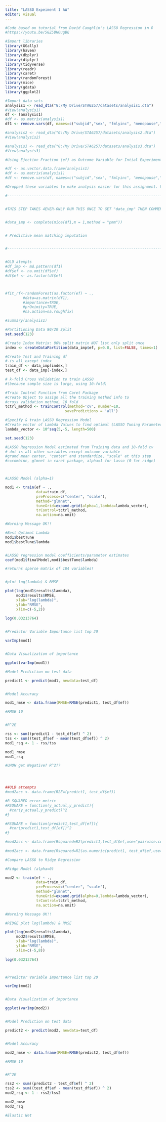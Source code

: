 ```yaml
---
title: "LASSO Expeiment 1 AW"
editor: visual
---
```


```r

#Code based on tutorial from David Caughlin's LASSO Regression in R
#https://youtu.be/5GZ5BHOugBQ

#Import libraries 
library(GGally)
library(haven)
library(dbplyr)
library(dtplyr)
library(tidyverse)
library(readr)
library(caret)
library(randomForest)
library(mice)
library(gdata)
library(ggplot2)
```

```r

#Import data sets
analysis1 <- read_dta("G:/My Drive/STA6257/datasets/analysis1.dta")
#View(analysis1)
df <- (analysis1)
#df <- as.matrix(analysis1)
df1 <- remove.vars(df, names=c("subjid","sex", "fmlyinc", "menopause","hip","hrtmedsselfever","hrtmedsself", "eselectin","pselectin", "reninria","creatinineu24hr", "albuminu24hr","dialysisduration", "publicinstype"), info=TRUE)

#analysis2 <- read_dta("G:/My Drive/STA6257/datasets/analysis2.dta")
#View(analysis2)

#analysis3 <- read_dta("G:/My Drive/STA6257/datasets/analysis3.dta")
#View(analysis3)
```

```r

#Using Ejection Fraction (ef) as Outcome Variable for Intial Experiment

#df <- as.vector.data.frame(analysis1)
#df <- as.matrix(analysis1)
#df <- remove.vars(df, names=c("subjid","sex", "fmlyinc", "menopause","hip","hrtmedsselfever","hrtmedsself", "eselectin","pselectin", "reninria","creatinineu24hr", "albuminu24hr","dialysisduration", "publicinstype"), info=TRUE)

#Dropped these variables to make analysis easier for this assignment. Variables had most NA's or non-numeric values.

#------------------------------------------------------------------------------


#THIS STEP TAKES 4EVER-ONLY RUN THIS ONCE TO GET "data_imp" THEN COMMENT OUT


#data_imp <- complete(mice(df1,m = 1,method = "pmm"))


# Predictive mean matching imputation


#--------------------------------------------------------------------------------


#OLD atempts
#df_imp <- md.pattern(df1)
#df$ef <- na.omit(df$ef)
#df$ef <- as.factor(df$ef) 



#fit_rf<-randomForest(as.factor(ef) ~ .,
        #data=as.matrix(df1),
        #importance=TRUE,
        #prOximity=TRUE,
        #na.action=na.roughfix)

#summary(analysis1)

```

```r
#Partitioning Data 80/20 Split
set.seed(123)

#Create Index Matrix: 80% split matrix NOT list only split once
index <- createDataPartition(data_imp$ef, p=0.8, list=FALSE, times=1)

#Create Test and Training df
#-is all except index
train_df <- data_imp[index,]
test_df <- data_imp[-index,]
```

```r
# k-fold Cross Validation to train LASSO
#(because sample size is large, using 10-fold)

#Train Control Function from Caret Package
#Create Object to assign all the training method info to 
#cross validation method, 10 fold
tctrl_method <- trainControl(method='cv', number=10,
                           savePredictions = 'all')

#Specify & train LASSO Regression Model
#Create vector of Lambda Values to find optimal (LASSO Tuning Parameter)
lambda_vector <- 10^seq(5,-5, length=500)

set.seed(123)

#LASSO Regression Model estimated from Training data and 10-fold cv
# dot is all other variables except outcome variable
#grand mean center, "center" and standardize, "scale" at this step
#c=combine, glmnet in caret package, alpha=1 for lasso (0 for ridge)




```

```r

#LASSO Model (alpha=1)

mod1 <- train(ef ~ .,
              data=train_df,
              preProcess=c("center", "scale"),
              method="glmnet",
              tuneGrid=expand.grid(alpha=1,lambda=lambda_vector),
              trControl=tctrl_method,
              na.action=na.omit)

#Warning Message OK!!


```

```r

#Best Optimal Lambda
mod1$bestTune
mod1$bestTune$lambda


#LASSO regression model coefficients/parameter estimates
coef(mod1$finalModel,mod1$bestTune$lambda)

#returns sparse matrix of 184 variables! 


#plot log(lambda) & RMSE 

plot(log(mod1$results$lambda),
     mod1$results$RMSE,
     xlab="log(lambda)",
     ylab="RMSE",
     xlim=c(-5,2))
     
log(0.03213764)



```

```r
#Predictor Variable Importance list top 20

varImp(mod1)


#Data Visualization of importance

ggplot(varImp(mod1))

```

```r
#Model Prediction on test data

predict1 <- predict(mod1, newdata=test_df)


#Model Accuracy

mod1_rmse <- data.frame(RMSE=RMSE(predict1, test_df$ef))

#RMSE 10


#R^2E

rss <- sum((predict1 - test_df$ef) ^ 2)
tss <- sum((test_df$ef - mean(test_df$ef)) ^ 2)
mod1_rsq <- 1 - rss/tss

mod1_rmse
mod1_rsq

#UHOH get Negative? R^2??




##OLD attempts 
#mod2acc <- data.frame(R2E=(predict1, test_df$ef))

#R SQUARED error metric 
#RSQUARE = function(y_actual,y_predict){
  #cor(y_actual,y_predict)^2
#}

#RSQUARE = function(predict1,test_df[ef]){
  #cor(predict1,test_df[ef])^2
#}

#mod2acc <- data.frame(Rsquared=R2(predict1,test_df$ef,use="pairwise.complete.obs"))
                      
#mod2acc <- data.frame(Rsquared=R2(as.numeric(predict1, test_df$ef,use="complete.obs")))
```

```r
#Compare LASSO to Ridge Regression

#Ridge Model (alpha=0)

mod2 <- train(ef ~ .,
              data=train_df,
              preProcess=c("center", "scale"),
              method="glmnet",
              tuneGrid=expand.grid(alpha=0,lambda=lambda_vector),
              trControl=tctrl_method,
              na.action=na.omit)

#Warning Message OK!!

```

```r
#RIDGE plot log(lambda) & RMSE 

plot(log(mod2$results$lambda),
     mod2$results$RMSE,
     xlab="log(lambda)",
     ylab="RMSE",
     xlim=c(-5,8))
     
log(0.03213764)



#Predictor Variable Importance list top 20

varImp(mod2)


#Data Visualization of importance

ggplot(varImp(mod2))


#Model Prediction on test data

predict2 <- predict(mod2, newdata=test_df)


#Model Accuracy

mod2_rmse <- data.frame(RMSE=RMSE(predict2, test_df$ef))

#RMSE 10


#R^2E

rss2 <- sum((predict2 - test_df$ef) ^ 2)
tss2 <- sum((test_df$ef - mean(test_df$ef)) ^ 2)
mod2_rsq <- 1 - rss2/tss2

mod2_rmse
mod2_rsq


```

```r
#Elastic Net


```
